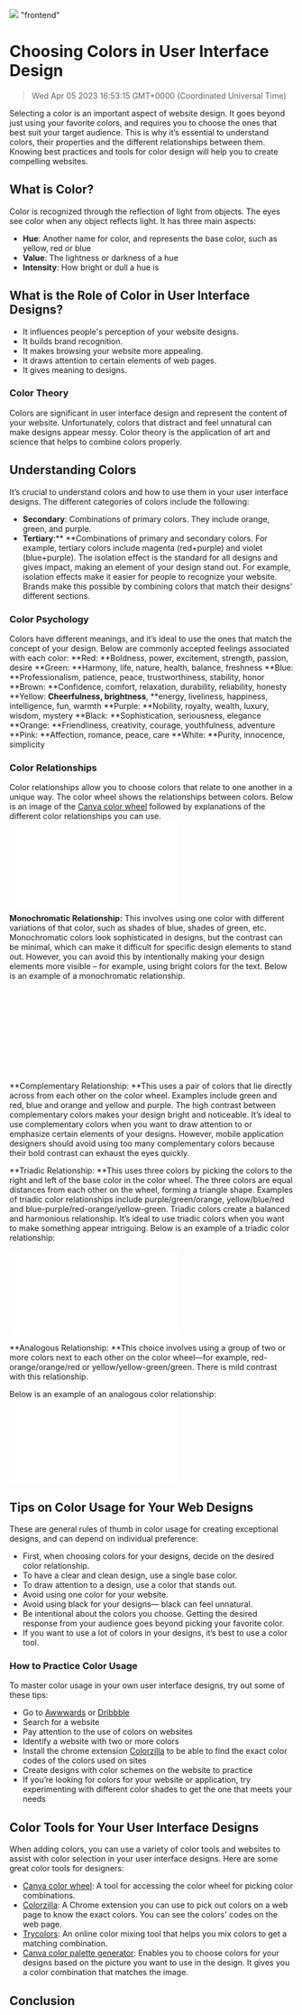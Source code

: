 ![](https://uploads-ssl.webflow.com/6143afec68f555387049efb3/63dd7e6b1625b91eee445503_buildaponggameinflutter_560ab65cee0988b92efd54922a32a7cc_2000.jpeg)
"frontend"
# Choosing Colors in User Interface Design
> Wed Apr 05 2023 16:53:15 GMT+0000 (Coordinated Universal Time)

Selecting a color is an important aspect of website design. It goes beyond just using your favorite colors, and requires you to choose the ones that best suit your target audience. This is why it’s essential to understand colors, their properties and the different relationships between them. Knowing best practices and tools for color design will help you to create compelling websites.

## What is Color?
Color is recognized through the reflection of light from objects. The eyes see color when any object reflects light. It has three main aspects:
- **Hue**: Another name for color, and represents the base color, such as yellow, red or blue
- **Value**: The lightness or darkness of a hue
- **Intensity**: How bright or dull a hue is

## What is the Role of Color in User Interface Designs?
- It influences people's perception of your website designs.
- It builds brand recognition.
- It makes browsing your website more appealing.
- It draws attention to certain elements of web pages.
- It gives meaning to designs.

### Color Theory
Colors are significant in user interface design and represent the content of your website. Unfortunately, colors that distract and feel unnatural can make designs appear messy. Color theory is the application of art and science that helps to combine colors properly. 

## Understanding Colors
It’s crucial to understand colors and how to use them in your user interface designs. The different categories of colors include the following:
- **Secondary**: Combinations of primary colors. They include orange, green, and purple.
- **Tertiary**:** **Combinations of primary and secondary colors. For example, tertiary colors include magenta (red+purple) and violet (blue+purple).
The isolation effect is the standard for all designs and gives impact, making an element of your design stand out. For example, isolation effects make it easier for people to recognize your website. Brands make this possible by combining colors that match their designs' different sections.

### Color Psychology
Colors have different meanings, and it’s ideal to use the ones that match the concept of your design. Below are commonly accepted feelings associated with each color:
**Red: **Boldness, power, excitement, strength, passion, desire
**Green: **Harmony, life, nature, health, balance, freshness
**Blue: **Professionalism, patience, peace, trustworthiness, stability, honor
**Brown: **Confidence, comfort, relaxation, durability, reliability, honesty
**Yellow: **Cheerfulness, brightness**, **energy, liveliness, happiness, intelligence, fun, warmth
**Purple: **Nobility, royalty, wealth, luxury, wisdom, mystery
**Black: **Sophistication, seriousness, elegance
**Orange: **Friendliness, creativity, courage, youthfulness, adventure
**Pink: **Affection, romance, peace, care
**White: **Purity, innocence, simplicity

### Color Relationships
Color relationships allow you to choose colors that relate to one another in a unique way. The color wheel shows the relationships between colors. Below is an image of the <a href="https://www.canva.com/colors/color-wheel/" target="_blank" rel="noopener noreferrer">Canva color wheel</a> followed by explanations of the different color relationships you can use.
![](oads-ssl.webflow.com/6143afec68f555387049efb3/63459c6449a3a948ceca7575_image5_614821a3ce09369ae096e55a7a405498_800.p)

**Monochromatic Relationship:** This involves using one color with different variations of that color, such as shades of blue, shades of green, etc. Monochromatic colors look sophisticated in designs, but the contrast can be minimal, which can make it difficult for specific design elements to stand out. However, you can avoid this by intentionally making your design elements more visible – for example, using bright colors for the text.
Below is an example of a monochromatic relationship.

![](tps://uploads-ssl.webflow.com/6143afec68f555387049efb3/63459c6249a3a90521ca7572_image1_11322c6176d6627ba670dd546615d5f5_800.p)

**Complementary Relationship: **This uses a pair of colors that lie directly across from each other on the color wheel. Examples include green and red, blue and orange and yellow and purple. The high contrast between complementary colors makes your design bright and noticeable.
It’s ideal to use complementary colors when you want to draw attention to or emphasize certain elements of your designs. However, mobile application designers should avoid using too many complementary colors because their bold contrast can exhaust the eyes quickly.

**Triadic Relationship: **This uses three colors by picking the colors to the right and left of the base color in the color wheel. The three colors are equal distances from each other on the wheel, forming a triangle shape. Examples of triadic color relationships include purple/green/orange, yellow/blue/red and blue-purple/red-orange/yellow-green.
Triadic colors create a balanced and harmonious relationship. It’s ideal to use triadic colors when you want to make something appear intriguing.
Below is an example of a triadic color relationship:

![](flow.com/6143afec68f555387049efb3/63459c6249a3a96fbcca7573_image4_93fe84824aad6d2e94e8f443d5c2f93d_800.p)

**Analogous Relationship: **This choice involves using a group of two or more colors next to each other on the color wheel—for example, red-orange/orange/red or yellow/yellow-green/green. There is mild contrast with this relationship.

Below is an example of an analogous color relationship:
![](webflow.com/6143afec68f555387049efb3/63459c6249a3a934aaca7574_image2_b800e3c4075a718a5d94ffe4537f376b_800.p)

## Tips on Color Usage for Your Web Designs
These are general rules of thumb in color usage for creating exceptional designs, and can depend on individual preference:
- First, when choosing colors for your designs, decide on the desired color relationship.
- To have a clear and clean design, use a single base color.
- To draw attention to a design, use a color that stands out.
- Avoid using one color for your website.
- Avoid using black for your designs— black can feel unnatural.
- Be intentional about the colors you choose. Getting the desired response from your audience goes beyond picking your favorite color.
- If you want to use a lot of colors in your designs, it’s best to use a color tool.

### How to Practice Color Usage
To master color usage in your own user interface designs, try out some of these tips:
- Go to <a href="https://www.awwwards.com/" target="_blank" rel="noopener noreferrer">Awwwards</a> or <a href="https://dribbble.com/" target="_blank" rel="noopener noreferrer">Dribbble</a>
- Search for a website
- Pay attention to the use of colors on websites
- Identify a website with two or more colors
- Install the chrome extension <a href="https://www.colorzilla.com/chrome/" target="_blank" rel="noopener noreferrer">Colorzilla</a> to be able to find the exact color codes of the colors used on sites
- Create designs with color schemes on the website to practice
- If you’re looking for colors for your website or application, try experimenting with different color shades to get the one that meets your needs

## Color Tools for Your User Interface Designs
When adding colors, you can use a variety of color tools and websites to assist with color selection in your user interface designs. Here are some great color tools for designers:
- <a href="https://www.canva.com/" target="_blank" rel="noopener noreferrer">Canva color wheel</a>: A tool for accessing the color wheel for picking color combinations.
- <a href="https://www.colorzilla.com/chrome/" target="_blank" rel="noopener noreferrer">Colorzilla</a>: A Chrome extension you can use to pick out colors on a web page to know the exact colors. You can see the colors' codes on the web page.
- <a href="https://trycolors.com/" target="_blank" rel="noopener noreferrer">Trycolors</a>: An online color mixing tool that helps you mix colors to get a matching combination.
- <a href="https://www.canva.com/colors/color-palette-generator/" target="_blank" rel="noopener noreferrer">Canva color palette generator</a>: Enables you to choose colors for your designs based on the picture you want to use in the design. It gives you a color combination that matches the image.

## Conclusion

